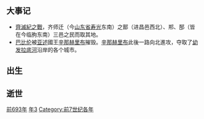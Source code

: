{{Unreferenced|time=2021-10-18T04:38:35+00:00}}
{{yearTOC|-693|[[丙戌|丙戌年]]（[[生肖|鼠年]]）；[[周莊王|周莊王]]四年；[[魯莊公|魯莊公]]元年；[[秦武公|秦武公]]五年；[[陳莊公|陳莊公]]七年；[[蔡哀侯|蔡哀侯]]二年；[[郑子婴|郑子婴]]元年；[[宋莊公|宋莊公]]十八年；[[楚武王|楚武王]]四十八年；[[齊襄公|齊襄公]]五年；[[晉侯緡|晉侯緡]]十四年；[[曲沃武公|曲沃武公]]二十三年；[[燕桓侯|燕桓侯]]五年；[[衛黔牟|衛黔牟]]四年；[[曹莊公|曹莊公]]九年；[[杞靖公|杞靖公]]十一年}}
== 大事记 ==
* [[齊滅紀之戰|齊滅紀之戰]]，齐师迁（今[[山东省|山东省]][[寿光|寿光]]东南）之鄑（进昌邑西北）、郱、郚（皆在今临朐东南）三邑之民而取其地。
* [[巴比伦|巴比伦]]被[[亚述|亚述]]國王[[辛那赫里布|辛那赫里布]]摧毁。[[辛那赫里布|辛那赫里布]]此後一路向北進攻，夺取了[[幼发拉底河|幼发拉底河]]沿岸的各个城市。

== 出生 ==


== 逝世 ==
{{Wikisource year mention}}



[[Category:前693年|]]
[[Category:前690年代|年3]]
[[Category:前7世纪各年|Category:前7世纪各年]]
